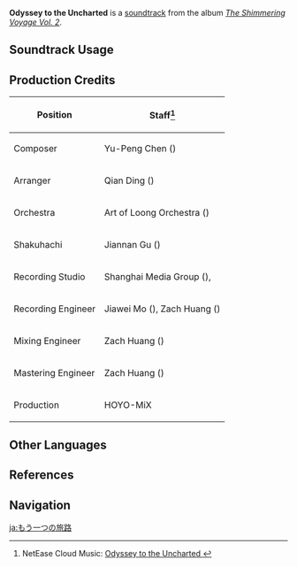 {{Soundtrack Infobox
|image          = The Shimmering Voyage Vol 2.png
|album          = The Shimmering Voyage Vol. 2
|disc           = 1
|number         = 13
|featured       =
|featured2      =
|featured3      =
|featured_disc  =
|featured_disc2 =
|featured_disc3 =
|youtube_id     = AKeDwwghtWc
|spotify_id     = 3BRS6SpIWwrCK4tpjLVv5w
|previous       = Eureka Moment
|next           = Unforeseen Disaster
}}
'''Odyssey to the Uncharted''' is a [[soundtrack]] from the album ''[[The Shimmering Voyage Vol. 2]]''.

==Soundtrack Usage==
{{Soundtrack Usage
|quest    = Away With Obsessions and Falsehood//cutscene
|location = 
|domain   = 
}}

==Production Credits==
{| class="wikitable"
! Position
! Staff<ref>NetEase Cloud Music: [https://music.163.com/#/song?id=1973622672 Odyssey to the Uncharted {{zh|另一段旅途}}]</ref>
|-
! Composer
| Yu-Peng Chen ({{zh|陈致逸}})
|-
! Arranger
| Qian Ding ({{zh|丁谦}})
|-
! Orchestra
| Art of Loong Orchestra ({{zh|龙之艺交响乐团}})
|-
! Shakuhachi
| Jiannan Gu ({{zh|顾剑楠}})
|-
! Recording Studio
| Shanghai Media Group ({{zh|上海广播大厦}}), {{Not a Typo|52Hz Studio}}
|-
! Recording Engineer
| Jiawei Mo ({{zh|莫家伟}}), Zach Huang ({{zh|黄巍}})
|-
! Mixing Engineer
| Zach Huang ({{zh|黄巍}})
|-
! Mastering Engineer
| Zach Huang ({{zh|黄巍}})
|-
! Production
| HOYO-MiX
|}
<!--
==Gallery==
<gallery>
</gallery>

==Trivia==
-->
==Other Languages==
{{Other Languages
|en     = Odyssey to the Uncharted
|zhs    = 另一段旅途
|zhs_rm = Lìng Yī Duàn Lǚtú
|zht    = 另一段旅途
|zht_rm = Lìng Yī Duàn Lǚtú
|zh_tl  = The Next Part of the Journey
|ja     = もう一つの旅路
|ja_rm  = Mou Hitotsu no Tabiji
|ja_tl  = Another Journey
}}

==References==
{{Reflist}}

==Navigation==
{{Soundtrack Navbox|The Shimmering Voyage|2}}

[[ja:もう一つの旅路]]